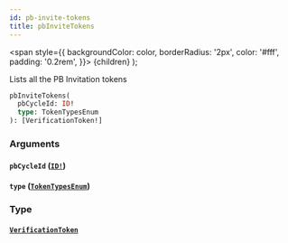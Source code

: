 ```yaml
---
id: pb-invite-tokens
title: pbInviteTokens
---
```


<span
style={{
      backgroundColor: color,
      borderRadius: '2px',
      color: '#fff',
      padding: '0.2rem',
    }}>
{children}
</span>
);

Lists all the PB Invitation tokens

```graphql
pbInviteTokens(
  pbCycleId: ID!
  type: TokenTypesEnum
): [VerificationToken!]

```

### Arguments

#### `pbCycleId` ([`ID!`](/docs/api/scalars/id))

#### `type` ([`TokenTypesEnum`](/docs/api/enums/token-types-enum))

### Type

#### [`VerificationToken`](/docs/api/objects/verification-token)
